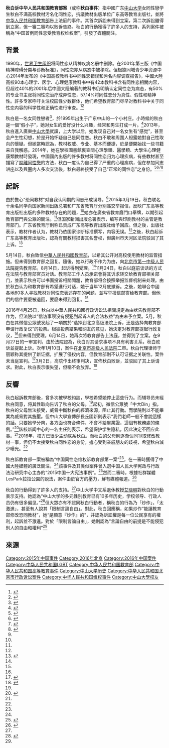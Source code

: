 '''秋白诉中华人民共和国教育部案'''（或称'''秋白事件'''）指中國广东[[中山大学|中山大学]]女同性戀学生秋白不满高校教材污名化同性恋，抗議教材出版单位广东高等教育出版社，並將[[中华人民共和国教育部|中华人民共和国教育部]]告上法庭的事件。其首次訴訟未得到立案，第二次訴訟雖得到立案，但一審二審均以败诉告終。秋白的行動獲得了許多人的支持，系列案件被稱為“中国首例同性恋受教育权维权案”，引發了媒體關注。

== 背景 ==
{{main|中华人民共和国LGBT权益|同性恋恐惧症}}
1990年，[[世界卫生组织|世界卫生组织]]将同性恋从精神疾病名册中删除。在2001年第三版《中国精神障碍分类与诊断标准》，同性恋亦从病态中被移除。但根據同城青少年资源中心2014年发布的《中国高校教科书中同性恋错误和污名内容调查报告》，中國大陸高校90本心理学、医学、心理健康教科书中有42本教科书含有同性恋相關内容，但超过40%的2001年后中國大陸编著的教科书仍明确认定同性恋为病态，有50%的专业书主张将同性恋治疗成异性恋，57.14%将同性恋分为真性、假性和精神性。許多专家呼吁关注校园性少数群体，他们希望教育部门尽早对教科书中关于同性恋内容的科学性和正确性进行审查。<ref name="信息时报">{{cite web|author1=韦英哲|author2=郭苏莹|title=同性恋是病？教科书错了|url=http://news.sina.com.cn/c/2014-08-28/070330756063.shtml|website=新浪网|publisher=信息时报|date=2014-08-28|accessdate=2018-01-12|deadurl=no|archiveurl=https://web.archive.org/web/20180113035434/http://news.sina.com.cn/c/2014-08-28/070330756063.shtml|archivedate=2018-01-13}}</ref><ref name="澎湃1">{{cite web|author1=邢丙银|author2=毛炜达|title=高校教材“污名”同性恋：教育部拒公开内情，女生起诉获立案|url=http://www.thepaper.cn/newsDetail_forward_1365275|website=澎湃新闻|accessdate=2018-01-12|deadurl=no|archiveurl=https://web.archive.org/web/20180112214628/http://www.thepaper.cn/newsDetail_forward_1365275|archivedate=2018-01-12}}</ref>

秋白是一名女同性戀者<ref name="蘋果日報">{{cite web|title=教科書指同性戀是病　陸女狀告教育部|url=https://tw.appledaily.com/new/realtime/20160913/947944/|website=蘋果日報|accessdate=2018-01-12|language=zh-TW|deadurl=no|archiveurl=https://web.archive.org/web/20180112214616/https://tw.appledaily.com/new/realtime/20160913/947944/|archivedate=2018-01-12}}</ref>，於1995年出生于广东中山的一个小村庄。小時候的秋白是一個“假小子”，她对女生的爱好没什么兴趣，经常和男生打成一片。<ref>{{cite web|title=90后同性恋女生状告教育部 举报“高校教材污名同性恋”|url=http://phtv.ifeng.com/a/20151223/41528465_0.shtml|website=鳳凰網|accessdate=2018-01-12|deadurl=yes|archiveurl=https://web.archive.org/web/20180112160443/http://phtv.ifeng.com/a/20151223/41528465_0.shtml|archivedate=2018-01-12}}</ref>2013年，秋白進入廣東[[中山大學|中山大學]]就讀，上大学以后，她发现自己对一名女生有“感觉”，甚至会产生性幻想，於是开始怀疑自己是同性恋。秋白不敢和周圍人袒露她對自己性取向的懷疑。但她當時認為，教材权威、专业、基本而便捷，於是便開始找一些书籍来自我解惑。2014年，她在學校圖書館裏查閲心理學類、醫學類、大學生心理健康類教材時發現，中國國內出版的許多教材将同性恋归为心理疾病，有些教材甚至描寫了[[脫離同性戀|脫離同性戀]]的方法，秋白一度认为自己得了严重的心理疾病，但在参加同志讲座以及與圈内人多次交流後，秋白最終接受了自己“正常的同性恋”之身份。<ref name="南方">{{cite web|title=大学女生参与反“恐同教材”维权后被出柜|url=http://news.sohu.com/20150827/n419866252.shtml|website=搜狐新闻|publisher=南方週末|date=2015-08-27|accessdate=2018-01-12|deadurl=no|archiveurl=https://web.archive.org/web/20180113150224/http://news.sohu.com/20150827/n419866252.shtml|archivedate=2018-01-13}}</ref><ref>{{cite web|author1=彭子洋|author2=吴振鹏|title=“秋白”打官司：状告教育部|url=http://www.bjnews.com.cn/news/2015/12/13/387695.html|website=新京报网|accessdate=2018-01-12|deadurl=no|archiveurl=https://web.archive.org/web/20180113035500/http://www.bjnews.com.cn/news/2015/12/13/387695.html|archivedate=2018-01-13}}</ref><ref name="端2">{{cite web|author1=秋白|title=秋白打官司：有問題的是「櫃子」，不是我|url=https://theinitium.com/article/20170315-mainland-qiubai/|website=端傳媒|accessdate=2018-01-12|language=zh-HK|archive-date=2021-01-21|archive-url=https://web.archive.org/web/20210121164734/https://theinitium.com/article/20170315-mainland-qiubai/|dead-url=no}}</ref><ref name="澎湃3">{{cite web|author1=徐晓阳|author2=韩晓彤|author3=吴伊端|title=女生秋白再磕教育部：举报教材同性恋问题没回复，提行政复议|url=http://www.thepaper.cn/newsDetail_forward_1471409|website=澎湃新闻|accessdate=2018-01-12|deadurl=no|archiveurl=https://web.archive.org/web/20180112214626/http://www.thepaper.cn/newsDetail_forward_1471409|archivedate=2018-01-12}}</ref>

== 起訴 ==
{{Wikisourcehas|北京市第一中级人民法院（2016）京01行初408号行政裁定书|北京市第一中级人民法院（2016）京01行初536号行政判决书}}
由於擔心“恐同教材”对自我认同期的同志形成误导，<ref name="南方"/>2015年3月19日，秋白联名十余名同学向国家新闻出版总署和广东省教育厅分别递交举报信，反映广东高等教育出版社出版的多种教材存在的問題，<ref name="澎湃1"/>她亦在廣東省教育廳門口舉牌，以期引起教育部門與公眾的關注。<ref name="端2"/>但国家新闻出版总署表示，编写與印刷教材的主管是教育部门。广东省教育厅則称已责成广东高等教育出版社给予回应。但之後，出版社表示，教材作者认为，教材乃依国家诊断标准撰写，内容无误。<ref name="澎湃1"/>之後，秋白起诉广东高等教育出版社，認為有關教材损害其名誉权，但廣州市天河区法院驳回了其上诉。<ref name="澎湃2">{{cite web|author1=徐晓阳|author2=韩晓蓉|author3=李怡敏|author4=吴锦硕|author5=周钊琼|title=中大女生诉教育部“教材歧视同性恋”，学校否认以不毕业施压|url=http://www.thepaper.cn/newsDetail_forward_1366994|website=澎湃新闻|accessdate=2018-01-12|deadurl=no|archiveurl=https://web.archive.org/web/20171013162351/http://www.thepaper.cn/newsDetail_forward_1366994|archivedate=2017-10-13}}</ref>

5月14日，秋白致信[[中華人民共和國教育部|中華人民共和國教育部]]，以希其公开对高校使用教材的监管措施。但未得到教育部之回复。隨後，她以行政不作为为由，向[[北京市第一中级人民法院|北京市第一中级人民法院]]提告教育部。8月14日，起诉得到受理。<ref name="澎湃2"/>11月24日，秋白以庭前谈话的方式在法院与教育部官员对话。教育部工作人员承诺會将其诉求转交给教育部相关部门，並表示秋白可以书面投诉相關問題，教育部将会按照举报监督机制来处理。由於秋白认为和教育部有希望進行对话，她于当年12月底撤诉。之後，她聯合中國各地80多人寻找教材对同性恋表述存在的问题，並写举报信邮寄给教育部。但他們的信件要麼被退回，要麼未得到回复。<ref name="澎湃3"/>

2016年4月25日，秋白以中華人民共和國行政诉讼法相關規定為由狀告教育部不作为，但法院以“信访事项没有侵犯到起诉人的合法权益”為由未予立案。5月，秋白在其微信公眾號发起了一項關於“选择到北京高级法院上诉，还是选择向教育部申请行政复议”的投票。根據投票結果和网友的意见，她決定对教育部提起行政复议，<ref name="澎湃3"/>但未得到受理。6月14日，她再次將教育部告上法庭，並得到了立案。在9月27日的一审宣判，由於法院認為，秋白对其请求事项不具有利害关系，秋白败诉並提起上诉。次年1月10日，案件在[[北京市高级人民法院|北京市高级人民法院]]二审。秋白代理律师于丽颖称其提供了新证据，扩展了侵权内容，但教育部則不认可证据之关联性。案件未当庭宣判。<ref name="新京报">{{cite web|author1=王巍|author2=武琳悦|title=称教材“污名”同性恋 秋白状告教育部案二审开庭|url=http://www.bjnews.com.cn/news/2017/01/10/430137.html|website=新京报网|accessdate=2018-01-12|deadurl=no|archiveurl=https://web.archive.org/web/20180113035434/http://www.bjnews.com.cn/news/2017/01/10/430137.html|archivedate=2018-01-13}}</ref>3月2日，高院作出终审判决，宣佈秋白败诉，並驳回了其上诉请求。對此，秋白表示很失望，但稱不会放弃。<ref name="财新网">{{cite web|author1=张从志|author2=盛梦露|title=教材疑污名化同性恋 大学女生告教育部二审败诉|url=http://china.caixin.com/2017-03-06/101062813.html|website=财新网|accessdate=2018-01-12|deadurl=yes|archiveurl=https://web.archive.org/web/20171007040546/http://china.caixin.com/2017-03-06/101062813.html|archivedate=2017-10-07}}</ref>

== 反響 ==
秋白起訴教育部後，曾多次被學校約談，學校希望她停止這些行为。而辅导员未經秋白同意，将其性取向告诉了秋白的父母。<ref name="澎湃3"/>起初，微信公眾號「中大Din」指，秋白的父母無法接受，威脅中斷秋白的經濟來源，阻止其行動。而學院則以不能畢業為威脅對其施壓。但中山大學宣傳部長丘國新則表示“我們老師一般不會說這樣的話。只要她學分夠，各方面也符合條件，不會不給畢業證，這個有教務處的條例。”<ref name="端">{{cite web|title=中國大學生因教材歧視同性戀狀告教育部不作為，終審被判敗訴|url=https://theinitium.com/article/20150823-dailynews-textbook/|website=端傳媒|accessdate=2018-01-12|archive-date=2021-01-21|archive-url=https://web.archive.org/web/20210121164738/https://theinitium.com/article/20150823-dailynews-textbook/|dead-url=no}}</ref>該校新闻中心的一名主任則表示，希望保护学生隐私，因此決定不回应此事。<ref name="澎湃2"/>2016年，校方已很少主动联系秋白。而秋白的父母則逐渐认同爭取修改教材一事，但仍不太接受秋白同性恋的身份，擔心受到亲戚朋友的歧視，希望秋白減少曝光。<ref name="澎湃3"/>

秋白訴教育部一案被稱為“中国同性恋维权诉教育部第一案”<ref name="财新网"/>，在一審時獲得了中國大陸媒體的廣泛關注，<ref name="澎湃2"/>該事件及其类似案件曾入選中国人民大学宪政与行政法治研究中心主办的“2015中国十大宪法事例”。<ref>{{cite web|author1=勉筝|title=同性恋“被精神病”？又一起同性恋矫正案胜诉|url=http://news.uschinapress.com/2017/0920/1121436.shtml|website=侨报网|accessdate=2018-01-12|deadurl=yes|archiveurl=https://web.archive.org/web/20180113093107/http://news.uschinapress.com/2017/0920/1121436.shtml|archivedate=2018年1月13日|df=}}</ref>然而二審時，根據社群媒體LesPark拉拉公園的說法，案件由於官方的壓力，鮮有媒體報道。<ref>{{cite web|author1=何宜玲|title=陸學生控告恐同教材 二審開庭陸媒拒報|url=http://www.chinatimes.com/realtimenews/20170110005038-260409|website=中時電子報|accessdate=2018-01-12|language=zh-TW|deadurl=no|archiveurl=https://web.archive.org/web/20180113150302/http://www.chinatimes.com/realtimenews/20170110005038-260409|archivedate=2018-01-13}}</ref>

秋白的行動得到了許多人的支持。<ref name="端"/>中山大学中文系退休教授[[艾晓明|艾晓明]]對秋白的行動表示支持。她認為“中山大学的多元性别教育已有10多年历史，学校领导、行政人员仍有很多偏见。”<ref>{{cite web|title=同志女生被出櫃 全國教師力撐 狀告教育部姑息恐同 校方致電父母爆性向|url=http://news.mingpao.com/pns/%E5%90%8C%E5%BF%97%E5%A5%B3%E7%94%9F%E8%A2%AB%E5%87%BA%E6%AB%83%20%E5%85%A8%E5%9C%8B%E6%95%99%E5%B8%AB%E5%8A%9B%E6%92%90%20%E7%8B%80%E5%91%8A%E6%95%99%E8%82%B2%E9%83%A8%E5%A7%91%E6%81%AF%E6%81%90%E5%90%8C%20%E6%A0%A1%E6%96%B9%E8%87%B4%E9%9B%BB%E7%88%B6%E6%AF%8D%E7%88%86%E6%80%A7%E5%90%91/web_tc/article/20150912/s00013/1441993747579|website=明報新聞網|accessdate=2018-01-12|language=zh-hk|deadurl=no|archiveurl=https://web.archive.org/web/20151017150931/http://news.mingpao.com/pns/%E5%90%8C%E5%BF%97%E5%A5%B3%E7%94%9F%E8%A2%AB%E5%87%BA%E6%AB%83%20%E5%85%A8%E5%9C%8B%E6%95%99%E5%B8%AB%E5%8A%9B%E6%92%90%20%E7%8B%80%E5%91%8A%E6%95%99%E8%82%B2%E9%83%A8%E5%A7%91%E6%81%AF%E6%81%90%E5%90%8C%20%E6%A0%A1%E6%96%B9%E8%87%B4%E9%9B%BB%E7%88%B6%E6%AF%8D%E7%88%86%E6%80%A7%E5%90%91/web_tc/article/20150912/s00013/1441993747579|archivedate=2015-10-17}}</ref>但大眾亦有不認同秋白行動者，稱秋白的行為乃「炒作」，「太激進」，甚至有人說其「限制言論自由」。對此，秋白回應稱，如果炒作“能讓教育部修改恐同教材”，她“是願意『炒作』的”，并認為訴訟權是每一位公民享有的權利，起訴並不激進。對於「限制言論自由」，她則認為“言論自由的前提是不能侵犯別人的自由和權利”<ref name="端2"/>

== 來源 ==
{{reflist|25em}}

{{Portal bar|中華人民共和國|廣東|LGBT|教育|法律}}

[[Category:2015年中国事件|Category:2015年中国事件]]
[[Category:2016年北京|Category:2016年北京]]
[[Category:2016年中国案件|Category:2016年中国案件]]
[[Category:中华人民共和国LGBT|Category:中华人民共和国LGBT]]
[[Category:中华人民共和国教育部|Category:中华人民共和国教育部]]
[[Category:中华人民共和国高等教育事件|Category:中华人民共和国高等教育事件]]
[[Category:中山大学历史|Category:中山大学历史]]
[[Category:中华人民共和国北京市行政诉讼案件|Category:中华人民共和国北京市行政诉讼案件]]
[[Category:中华人民共和国维权事件|Category:中华人民共和国维权事件]]
[[Category:中山大學校友|Category:中山大學校友]]